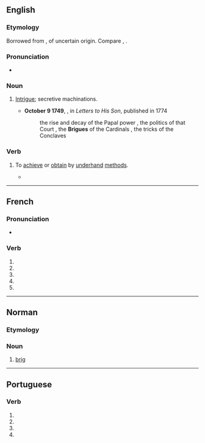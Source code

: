{{also|brigué}}
==English==

===Etymology===
Borrowed from {{bor|en|fr|brigue}}, of uncertain origin. Compare {{cog|it|briga}}, {{cog|es|brega}}.

===Pronunciation===
* {{IPA|en|/bɹiːɡ/}}

===Noun===
{{en-noun}}

# {{lb|en|obsolete}} [[intrigue|Intrigue]]; secretive machinations.
#* '''October 9 1749''', {{w|Philip Stanhope, 4th Earl of Chesterfield}}, in ''Letters to His Son'', published in 1774
#*:  the rise and decay of the Papal power , the politics of that Court , the '''Brigues''' of the Cardinals , the tricks of the Conclaves

===Verb===
{{en-verb}}

# {{lb|en|obsolete}} To [[achieve]] or [[obtain]] by [[underhand]] [[method]]s.
#* {{RQ:Swift Tale of a Tub|section=I|sectionname=The Introduction|page=45|passage=[W]e think it very unbecoming our Prudence, that the Determination ſhould be remitted to the Authors themſelves; when our Adversaries, by '''Briguing''' and Caballing, have cauſed so univerſal a Defection from us, that the greater Part of our Society has already deſerted to them, [...]}}

----

==French==

===Pronunciation===
* {{homophones|fr|briguent|brigues}}

===Verb===
{{head|fr|verb form}}

# {{inflection of|fr|briguer||1|s|pres|indc}}
# {{inflection of|fr|briguer||3|s|pres|indc}}
# {{inflection of|fr|briguer||1|s|pres|subj}}
# {{inflection of|fr|briguer||3|s|pres|subj}}
# {{inflection of|fr|briguer||2|s|impr}}

----

==Norman==

===Etymology===
{{rfe|nrf}}

===Noun===
{{nrf-noun|f}}

# {{lb|nrf|Jersey}} [[brig]]

----

==Portuguese==

===Verb===
{{head|pt|verb form}}

# {{inflection of|pt|brigar||1|s|pres|subj}}
# {{inflection of|pt|brigar||3|s|pres|subj}}
# {{inflection of|pt|brigar||1|s|impr}}
# {{inflection of|pt|brigar||3|s|impr}}